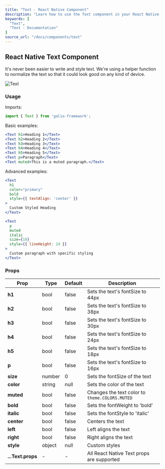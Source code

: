 ```yaml
---
title: "Text - React Native Component"
description: "Learn how to use the Text component in your React Native applications with Galio Framework."
keywords: [
  "Text",
  "Text - Documentation"
]
source_url: "/docs/components/text"
---
```


## React Native Text Component

It's never been easier to write and style text. We're using a helper function to normalize the text so that it could look good on any kind of device.

![Text](/img/docs/text/text.png)

### Usage

Imports:

```jsx
import { Text } from 'galio-framework';
```

Basic examples:

```jsx
<Text h1>Heading 1</Text>
<Text h2>Heading 2</Text>
<Text h3>Heading 3</Text>
<Text h4>Heading 4</Text>
<Text h5>Heading 5</Text>
<Text p>Paragraph</Text>
<Text muted>This is a muted paragraph.</Text>
```

Advanced examples:

```jsx
<Text 
  h1 
  color="primary" 
  bold 
  style={{ textAlign: 'center' }}
>
  Custom Styled Heading
</Text>

<Text 
  p 
  muted 
  italic 
  size={18}
  style={{ lineHeight: 24 }}
>
  Custom paragraph with specific styling
</Text>
```

### Props

| Prop      | Type    | Default | Description                                   |
| --------- | ------- | ------- | --------------------------------------------- |
| **h1**    | bool    | false   | Sets the text's fontSize to 44px             |
| **h2**    | bool    | false   | Sets the text's fontSize to 38px             |
| **h3**    | bool    | false   | Sets the text's fontSize to 30px             |
| **h4**    | bool    | false   | Sets the text's fontSize to 24px             |
| **h5**    | bool    | false   | Sets the text's fontSize to 18px             |
| **p**     | bool    | false   | Sets the text's fontSize to 16px             |
| **size**  | number  | 0       | Sets the fontSize of the text                |
| **color** | string  | null    | Sets the color of the text                   |
| **muted** | bool    | false   | Changes the text color to `theme.COLORS.MUTED` |
| **bold**  | bool    | false   | Sets the fontWeight to 'bold'                |
| **italic**| bool    | false   | Sets the fontStyle to 'italic'               |
| **center**| bool    | false   | Centers the text                              |
| **left**  | bool    | false   | Left aligns the text                          |
| **right** | bool    | false   | Right aligns the text                         |
| **style** | object  | null    | Custom styles                                 |
| **...Text.props** | - | - | All React Native Text props are supported |
